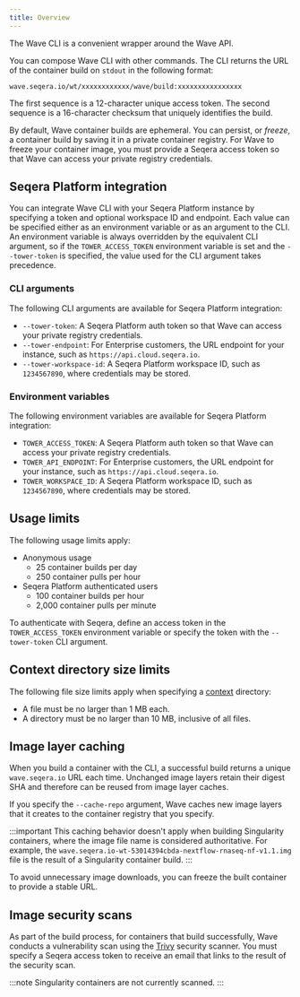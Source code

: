 ```yaml
---
title: Overview
---
```


The Wave CLI is a convenient wrapper around the Wave API.

You can compose Wave CLI with other commands. The CLI returns the URL of the container build on `stdout` in the following format:

```
wave.seqera.io/wt/xxxxxxxxxxxx/wave/build:xxxxxxxxxxxxxxxx
```

The first sequence is a 12-character unique access token.
The second sequence is a 16-character checksum that uniquely identifies the build.

By default, Wave container builds are ephemeral. You can persist, or _freeze_, a container build by saving it in a private container registry. For Wave to freeze your container image, you must provide a Seqera access token so that Wave can access your private registry credentials.

## Seqera Platform integration

You can integrate Wave CLI with your Seqera Platform instance by specifying a token and optional workspace ID and endpoint. Each value can be specified either as an environment variable or as an argument to the CLI. An environment variable is always overridden by the equivalent CLI argument, so if the `TOWER_ACCESS_TOKEN` environment variable is set and the `--tower-token` is specified, the value used for the CLI argument takes precedence.

### CLI arguments

The following CLI arguments are available for Seqera Platform integration:

- `--tower-token`: A Seqera Platform auth token so that Wave can access your private registry credentials.
- `--tower-endpoint`: For Enterprise customers, the URL endpoint for your instance, such as `https://api.cloud.seqera.io`.
- `--tower-workspace-id`: A Seqera Platform workspace ID, such as `1234567890`, where credentials may be stored.

### Environment variables

The following environment variables are available for Seqera Platform integration:

- `TOWER_ACCESS_TOKEN`: A Seqera Platform auth token so that Wave can access your private registry credentials.
- `TOWER_API_ENDPOINT`: For Enterprise customers, the URL endpoint for your instance, such as `https://api.cloud.seqera.io`.
- `TOWER_WORKSPACE_ID`: A Seqera Platform workspace ID, such as `1234567890`, where credentials may be stored.

## Usage limits

The following usage limits apply:

- Anonymous usage
  - 25 container builds per day
  - 250 container pulls per hour
- Seqera Platform authenticated users
  - 100 container builds per hour
  - 2,000 container pulls per minute

To authenticate with Seqera, define an access token in the `TOWER_ACCESS_TOKEN` environment variable or specify the token with the `--tower-token` CLI argument.

## Context directory size limits

The following file size limits apply when specifying a [context] directory:

- A file must be no larger than 1 MB each.
- A directory must be no larger than 10 MB, inclusive of all files.

## Image layer caching

When you build a container with the CLI, a successful build returns a unique `wave.seqera.io` URL each time. Unchanged image layers retain their digest SHA and therefore can be reused from image layer caches.

If you specify the `--cache-repo` argument, Wave caches new image layers that it creates to the container registry that you specify.

:::important
This caching behavior doesn't apply when building Singularity containers, where the image file name is considered authoritative. For example, the `wave.seqera.io-wt-53014394cbda-nextflow-rnaseq-nf-v1.1.img` file is the result of a Singularity container build.
:::

To avoid unnecessary image downloads, you can freeze the built container to provide a stable URL.

## Image security scans

As part of the build process, for containers that build successfully, Wave conducts a vulnerability scan using the [Trivy](https://trivy.dev/) security scanner. You must specify a Seqera access token to receive an email that links to the result of the security scan.

:::note
Singularity containers are not currently scanned.
:::

[context]: https://docs.docker.com/build/building/context/
